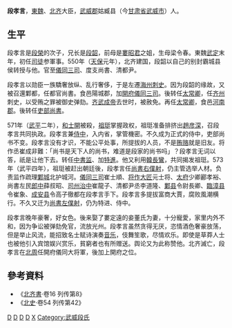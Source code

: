 '''段孝言'''，[[東魏|東魏]]、[[北齐|北齐]]大臣，[[武威郡|武威郡]]姑臧县（今[[甘肃省|甘肃省]][[武威市|武威市]]）人。
==生平==
段孝言是[[段榮|段榮]]的次子，兄长是[[段韶|段韶]]，前母是[[婁昭君|婁昭君]]之姐，生母梁令春。東魏[[武定_(东魏)|武定]]末年，初任[[司徒|司徒]]参軍事。550年（[[天保_(北齐)|天保]]元年），北齐建国，段韶以自己的别封霸城县侯转授与他。官至[[儀同三司|儀同三司]]、度支尚書、清都尹。

段孝言以勋臣一族驕奢放纵、乱行奢侈，于是左遷[[海州_(东魏)|海州]][[刺史|刺史]]。因为段韶的缘故，又被召還鄴都，任都官尚書。食邑陽城郡，加[[開府儀同三司|開府儀同三司]]。後转任[[太常卿|太常卿]]，任[[齊州_(濟南)|齐州]]刺史，以受贿之罪被御史弹劾。[[齐武成帝|齐武成帝]]去世时，被赦免。再任[[太常卿|太常卿]]，食邑[[河南郡|河南郡]]。後转任[[吏部尚書|吏部尚書]]。

571年（[[武平_(北齐)|武平]]二年），[[和士開|和士開]]被殺，[[祖珽|祖珽]]掌握政权，祖珽准备排挤出[[趙彦深|趙彦深]]，召段孝言共同执政。段孝言兼[[侍中|侍中]]，入内省，掌管機密。不久成为正式的侍中，吏部尚书不变。段孝言没有才识，不能公平处事，所提拔的人员，不是[[贿赂|贿赂]]就是旧友。将作丞崔成非難：「尚书是天下人的尚书，难道是段家的尚书吗」？段孝言无词以答，祇是让他下去。转任[[中書监|中書监]]、加[[特進|特進]]。他又利用[[韓長鸞|韓長鸞]]，共同揭发祖珽。573年（武平四年），祖珽被赶出朝廷後，段孝言任[[尚書右僕射|尚書右僕射]]，仍主管选举人材。负责监作疏理[[鄴城|鄴城]]北护城河。[[儀同三司|儀同三司]]崔士順、[[将作大匠|将作大匠]]元士将、[[太府|太府]]少卿酈孝裕、尚書左民[[郎中_(官职)|郎中]]薛叔昭、[[司州|司州]][[治中|治中]]崔龍子、清都尹丞李道隆、[[鄴县|鄴县]]令尉長卿、[[臨漳县|臨漳县]]令崔象、[[成安县|成安县]]令高子徹都在段孝言手下。段孝言多提拔富商大賈，腐败風潮横行。不久又迁为[[尚書左僕射|尚書左僕射]]，仍为特进、侍中。

段孝言晚年豪奢，好女色。後来娶了婁定遠的妾董氏为妻，十分寵愛，家里内外不和，因为争讼被弹劾免官，流放光州。段孝言虽然贪得无厌，恣情酒色奢豪放荡，但是举止风流，能招致名士赋诗演奏[[音乐|音乐]]，伎舞笙歌，尽情欢乐。即使是草莽人士也被他引入宾馆娱兴赏乐，貧窮者也有所赠送。舆论又为此称赞他。北齐滅亡，段孝言在[[北周|北周]]任開府儀同大将軍，後加上開府之位。

== 參考資料 ==
* 《[[北齐書|北齐書]]·卷16 列传第8》
* 《[[北史|北史]]·卷54 列传第42》
[[Category:东魏官员|D]]
[[Category:北齐官员|D]]
[[Category:北周官员|D]]
[[Category:武威人|D]]
[[Category:段姓|X]]
[[Category:武威段氏|Category:武威段氏]]